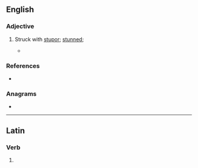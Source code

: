 ==English==

===Adjective===
{{en-adj}}

# {{lb|en|rare}} Struck with [[stupor]]; [[stunned]];
#* {{RQ:Carlyle Past and Present|3|ch. VIII, Unworking Aristocracy||Again and again, what shall we say of the Idle Aristocracy, the Owners of the Soil of England […] We will say mournfully, in the presence of Heaven and Earth, — that we stand speechless, '''stupent''', and know not what to say!}}
#: {{ux|en|He stood there flabbergasted, '''stupent''', as she walked out the door.}}
#: {{syn|en|dumbfounded|aghast}}

===References===
* {{R:Century 1911}}

===Anagrams===
* {{anagrams|en|a=enpsttu|netputs}}

----

==Latin==

===Verb===
{{la-verb-form|stupent}}

# {{inflection of|la|stupeō||3|p|pres|actv|indc}}